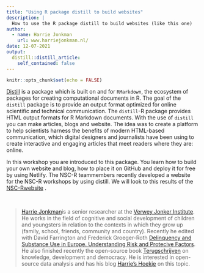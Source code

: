 ```yaml
---
title: "Using R package distill to build websites"
description: |
  How to use the R package distill to build websites (like this one) 
author: 
  - name: Harrie Jonkman
    url: www.harriejonkman.nl/
date: 12-07-2021
output:
  distill::distill_article:
    self_contained: false
---
```



```r
knitr::opts_chunk$set(echo = FALSE)
```

[Distill](https://rstudio.github.io/distill/) is a package which is built on and for `RMarkdown`, the ecosystem of packages for creating computational documents in R. The goal of the `distill` package is to provide an output format optimized for online scientific and technical communication. The `distill`-R package provides HTML output formats for R Markdown documents. With the use of `distill` you can make articles, blogs and website. The idea was to create a platform to help scientists harness the benefits of modern HTML-based communication, which digital designers and journalists have been using to create interactive and engaging articles that meet readers where they are: online.

In this workshop you are introduced to this package. You learn how to build your own website and blog, how to place it on GitHub and deploy it for free by using Netlify. The NSC-R teammembers recently developed a website for the NSC-R workshops by using distill. We will look to this results of the [NSC-Rwebsite](https://nscrweb.netlify.app/) . 


<br>

> [Harrie Jonkman](https://www.harriejonkman.nl)is a senior researcher at the [Verwey Jonker Institute](https://www.verwey-jonker.nl/). He works in the field of cognitive and social development of children and youngsters in relation to the contexts in which they grow up (family, school, friends, community and country). Recently he edited with David Farrington and Frederick Groeger-Roth [Delinquency and Substance Use in Europe. Understanding Risk and Protecive Factors](https://link.springer.com/book/10.1007/978-3-030-58442-9). He also finished recently the open-source book [Terugschrijven](http://www.harriejonkman.nl/wp-content/uploads/2021/05/Terugschrijven_def.pdf) on knowledge, development and democracy. He is interested in open-source data analysis and has his blog [Harrie's Hoekje](http://www.harriejonkman.nl/HarriesHoekje/) on this topic.



